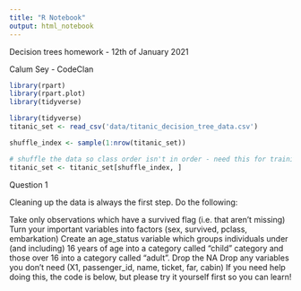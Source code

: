 ```yaml
---
title: "R Notebook"
output: html_notebook
---
```


Decision trees homework - 12th of January 2021

Calum Sey - CodeClan

```r
library(rpart)
library(rpart.plot)
library(tidyverse)

library(tidyverse)
titanic_set <- read_csv('data/titanic_decision_tree_data.csv')

shuffle_index <- sample(1:nrow(titanic_set))

# shuffle the data so class order isn't in order - need this for training/testing split later on 
titanic_set <- titanic_set[shuffle_index, ]
```

Question 1 

Cleaning up the data is always the first step. Do the following:

Take only observations which have a survived flag (i.e. that aren’t missing)
Turn your important variables into factors (sex, survived, pclass, embarkation)
Create an age_status variable which groups individuals under (and including) 16 years of age into a category called “child” category and those over 16 into a category called “adult”.
Drop the NA
Drop any variables you don’t need (X1, passenger_id, name, ticket, far, cabin)
If you need help doing this, the code is below, but please try it yourself first so you can learn!

















